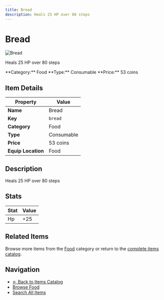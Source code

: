 ```yaml
---
title: Bread
description: Heals 25 HP over 80 steps
---
```


# Bread

<div className="flex items-start gap-6 mb-8">
  <div className="flex-shrink-0">
    <img src="/assets/resources/cooking/bread.png" alt="Bread" className="w-24 h-24 border rounded-lg" />
  </div>
  <div className="flex-1">
    <div className="space-y-2">
      <p className="text-lg text-muted-foreground">Heals 25 HP over 80 steps</p>
      <div className="flex flex-wrap gap-4 text-sm">
        <span className="px-2 py-1 bg-blue-100 dark:bg-blue-900 rounded-md">
          **Category:** Food
        </span>
        <span className="px-2 py-1 bg-green-100 dark:bg-green-900 rounded-md">
          **Type:** Consumable
        </span>
        <span className="px-2 py-1 bg-yellow-100 dark:bg-yellow-900 rounded-md">
          **Price:** 53 coins
        </span>
      </div>
    </div>
  </div>
</div>

## Item Details

| Property | Value |
|----------|-------|
| **Name** | Bread |
| **Key** | `bread` |
| **Category** | Food |
| **Type** | Consumable |
| **Price** | 53 coins |
| **Equip Location** | Food |

## Description

Heals 25 HP over 80 steps


## Stats

| Stat | Value |
|------|-------|
| Hp | +25 |


## Related Items

Browse more items from the [Food](/docs/items#food) category or return to the [complete items catalog](/docs/items).

## Navigation

- [← Back to Items Catalog](/docs/items)
- [Browse Food](/docs/items#food)
- [Search All Items](/search)
